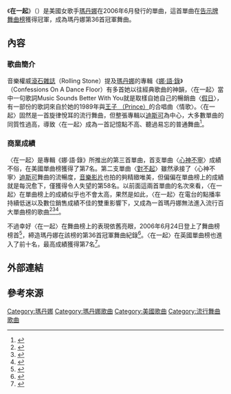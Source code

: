 {{noteTA
|2=zh-cn:麦当娜; zh-hk:麥當娜; zh-tw:瑪丹娜;
|G1=Show
}}
{{Infobox single
| Name = Get Together
| Cover = 
| Alt    = 
| Artist = [[瑪丹娜|瑪丹娜]]
| from Album = [[娜語錄|娜語錄]]
| B-side = "I Love New York" 
| Released = June 6, 2006
| Format = [[CD|CD]], [[數位音樂下載|數位音樂下載]]
| Recorded = 2005
| Genre = 
| Length = 5:31 
| Label = [[華納兄弟|華納兄弟]]
| Writer = {{flat list|
* Madonna
* Anders Bagge
* Peer Åström
* Stuart Price}}
| Producer = {{flat list|
* Madonna
* Stuart Price}}
| Last single = "[[Sorry_(麥當娜歌曲)|Sorry]]"<br>(2006)
| This single = "'''Get Together'''"<br>(2006)
| Next single = "[[跳躍_(麥當娜歌曲)|Jump]]"<br>(2006)
}}
《'''在一起'''》（{{lang-en|'''Get Together'''}}）是美國女歌手[[瑪丹娜|瑪丹娜]]在2006年6月發行的單曲，這首單曲在[[告示牌舞曲排行榜|告示牌舞曲榜]]獲得冠軍，成為瑪丹娜第36首冠軍舞曲。

== 內容 ==
=== 歌曲簡介 ===
音樂權威[[滾石雜誌|滾石雜誌]]（Rolling Stone）提及[[瑪丹娜|瑪丹娜]]的專輯《[[舞池上的自白|娜‧語‧錄]]》（Confessions On A Dance Floor）有多首她以往經典歌曲的神韻，〈在一起〉當中一句歌詞Music Sounds Better With You就是取樣自她自己的暢銷曲〈[[Holiday_(麥當娜歌曲)|假日]]〉，有一部份的歌詞來自於她的1989年與[[王子_(音樂家)|王子 （Prince）]]的合唱曲〈情歌〉。〈在一起〉固然是一首旋律悅耳的流行舞曲，但整張專輯以[[迪斯可|迪斯可]]為中心，大多數單曲的同質性過高，導致〈在一起〉成為一首記憶點不高、聽過易忘的普通舞曲<ref>{{Cite web |url=http://www.rollingstone.com/music/albumreviews/confessions-on-a-dance-floor-20051103 |title=美國滾石雜誌官網瑪丹娜音樂作品樂評 |accessdate=2015-03-08 |archive-date=2015-03-02 |archive-url=https://web.archive.org/web/20150302191030/http://www.rollingstone.com/music/albumreviews/confessions-on-a-dance-floor-20051103 |dead-url=no }}</ref>。

=== 商業成績 ===
〈在一起〉是專輯《娜‧語‧錄》所推出的第三首單曲，首支單曲〈[[心神不宁_(歌曲)|心神不寧]]〉成績不俗，在美國單曲榜獲得了第7名。第二支單曲〈[[Sorry_(麥當娜歌曲)|對不起]]〉雖然承接了〈心神不寧〉[[迪斯可|迪斯可]]舞曲的流暢度，[[音樂影片|音樂影片]]也拍的夠精緻唯美，但偏偏在單曲榜上的成績就是每況愈下，僅獲得令人失望的第58名。以前面這兩首單曲的名次來看，〈在一起〉在單曲榜上的成績似乎也不會太高，果然是如此，〈在一起〉在電台的點播率持續低迷以及數位銷售成績不佳的雙重影響下，又成為一首瑪丹娜無法進入流行百大單曲榜的歌曲<ref>{{Cite web |url=http://www.billboard.com/articles/news/58158/ask-billboard |title=美國告示牌官網2006-06-12Q&A |accessdate=2015-03-08 |archive-date=2015-09-16 |archive-url=https://web.archive.org/web/20150916012036/http://www.billboard.com/articles/news/58158/ask-billboard |dead-url=no }}</ref><ref>{{Cite web |url=http://www.billboard.com/articles/news/57844/ask-billboard |title=美國告示牌官網2006-07-12Q&A |accessdate=2015-03-08 |archive-date=2015-05-31 |archive-url=https://web.archive.org/web/20150531214751/http://www.billboard.com/articles/news/57844/ask-billboard |dead-url=no }}</ref><ref>{{Cite web |url=http://www.billboard.com/articles/news/58639/ask-billboard |title=美國告示牌官網2006-04-25Q&A |accessdate=2015-03-08 |archive-date=2015-07-04 |archive-url=https://web.archive.org/web/20150704203233/http://www.billboard.com/articles/news/58639/ask-billboard |dead-url=no }}</ref>。

不過幸好〈在一起〉在舞曲榜上的表現依舊亮眼，2006年6月24日登上了舞曲榜榜首<ref>{{Cite web |url=http://www.billboard.com/charts/dance-club-play-songs/2006-06-24 |title=2006-06-24告示牌舞曲榜 |accessdate=2015-03-08 |archive-date=2015-09-19 |archive-url=https://web.archive.org/web/20150919001829/http://www.billboard.com/charts/dance-club-play-songs/2006-06-24 |dead-url=no }}</ref>，締造瑪丹娜在該榜的第36首冠軍舞曲紀錄<ref>{{Cite web |url=http://www.billboard.com/artist/308786/madonna/chart?page=1&f=359 |title=美國告示牌官網瑪丹娜舞曲資料庫 |accessdate=2015-03-08 |archive-date=2015-09-08 |archive-url=https://web.archive.org/web/20150908010549/http://www.billboard.com/artist/308786/madonna/chart?page=1&f=359 |dead-url=no }}</ref>。〈在一起〉在英國單曲榜也進入了前十名，最高成績獲得第7名<ref>{{Cite web |url=http://www.officialcharts.com/Artist/28948/MADONNA/ |title=英國官方排行榜瑪丹娜資料庫 |accessdate=2015-03-08 |archive-date=2018-03-18 |archive-url=https://web.archive.org/web/20180318212925/http://www.officialcharts.com/artist/28948/madonna/ |dead-url=no }}</ref>。

== 外部連結 ==
{{瑪丹娜}}
{{瑪丹娜歌曲}}
== 參考來源 ==
{{DEFAULTSORT:Get Together}}
[[Category:瑪丹娜|Category:瑪丹娜]]
[[Category:瑪丹娜歌曲|Category:瑪丹娜歌曲]]
[[Category:美國歌曲|Category:美國歌曲]]
[[Category:流行舞曲歌曲|Category:流行舞曲歌曲]]